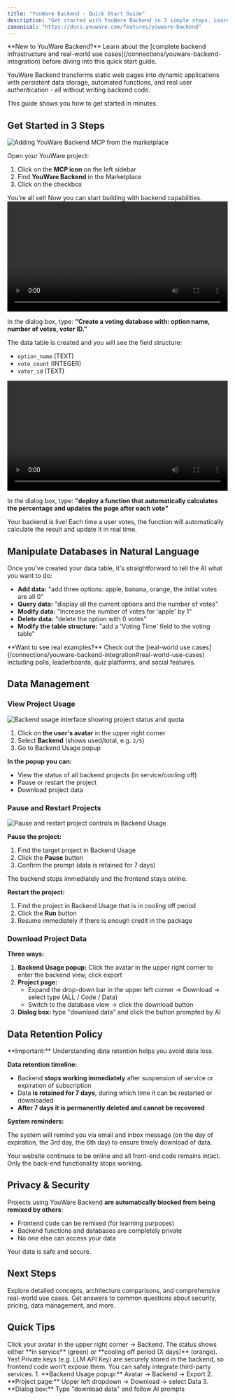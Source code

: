```yaml
---
title: "YouWare Backend - Quick Start Guide"
description: "Get started with YouWare Backend in 3 simple steps. Learn how to add database, deploy functions, and manage your backend projects with natural language commands."
canonical: "https://docs.youware.com/features/youware-backend"
---
```


<Info>
**New to YouWare Backend?** Learn about the [complete backend infrastructure and real-world use cases](/connections/youware-backend-integration) before diving into this quick start guide.
</Info>

YouWare Backend transforms static web pages into dynamic applications with persistent data storage, automated functions, and real user authentication - all without writing backend code.

This guide shows you how to get started in minutes.

## Get Started in 3 Steps

<Steps>
<Step title="Add YouWare Backend MCP">
  <Frame>
    <img src="/images/youware-backend-add-mcp.gif" alt="Adding YouWare Backend MCP from the marketplace" />
  </Frame>

  Open your YouWare project:

  1. Click on the **MCP icon** on the left sidebar
  2. Find **YouWare Backend** in the Marketplace
  3. Click on the checkbox

  <Check>
  You're all set! Now you can start building with backend capabilities.
  </Check>
</Step>

<Step title="Create Database">
  <video controls width="100%">
    <source src="/images/youware-backend-create-database.mp4" type="video/mp4" />
  </video>

  In the dialog box, type: **"Create a voting database with: option name, number of votes, voter ID."**

  The data table is created and you will see the field structure:
  - `option_name` (TEXT)
  - `vote_count` (INTEGER)
  - `voter_id` (TEXT)
</Step>

<Step title="Deploy a Backend Function">
  <video controls width="100%">
    <source src="/images/youware-backend-deploy-function.mp4" type="video/mp4" />
  </video>

  In the dialog box, type: **"deploy a function that automatically calculates the percentage and updates the page after each vote"**

  <Check>
  Your backend is live! Each time a user votes, the function will automatically calculate the result and update it in real time.
  </Check>
</Step>
</Steps>

## Manipulate Databases in Natural Language

Once you've created your data table, it's straightforward to tell the AI what you want to do:

- **Add data:** "add three options: apple, banana, orange, the initial votes are all 0"
- **Query data:** "display all the current options and the number of votes"
- **Modify data:** "Increase the number of votes for 'apple' by 1"
- **Delete data:** "delete the option with 0 votes"
- **Modify the table structure:** "add a 'Voting Time' field to the voting table"

<Tip>
**Want to see real examples?** Check out the [real-world use cases](/connections/youware-backend-integration#real-world-use-cases) including polls, leaderboards, quiz platforms, and social features.
</Tip>

## Data Management

### View Project Usage

<Frame>
  <img src="/images/youware-backend-project-usage.png" alt="Backend usage interface showing project status and quota" />
</Frame>

1. Click on **the user's avatar** in the upper right corner
2. Select **Backend** (shows used/total, e.g. `2/5`)
3. Go to Backend Usage popup

**In the popup you can:**

- View the status of all backend projects (in service/cooling off)
- Pause or restart the project
- Download project data

### Pause and Restart Projects

<Frame>
  <img src="/images/youware-backend-pause-restart.png" alt="Pause and restart project controls in Backend Usage" />
</Frame>

**Pause the project:**

1. Find the target project in Backend Usage
2. Click the **Pause** button
3. Confirm the prompt (data is retained for 7 days)

The backend stops immediately and the frontend stays online.

**Restart the project:**

1. Find the project in Backend Usage that is in cooling off period
2. Click the **Run** button
3. Resume immediately if there is enough credit in the package

### Download Project Data

**Three ways:**

1. **Backend Usage popup:** Click the avatar in the upper right corner to enter the backend view, click export
2. **Project page:**
   - Expand the drop-down bar in the upper left corner → Download → select type (ALL / Code / Data)
   - Switch to the database view → click the download button
3. **Dialog box:** type "download data" and click the button prompted by AI

## Data Retention Policy

<Warning>
**Important:** Understanding data retention helps you avoid data loss.
</Warning>

**Data retention timeline:**

- Backend **stops working immediately** after suspension of service or expiration of subscription
- Data **is retained for 7 days**, during which time it can be restarted or downloaded
- **After 7 days it is permanently deleted and cannot be recovered**

**System reminders:**

The system will remind you via email and inbox message (on the day of expiration, the 3rd day, the 6th day) to ensure timely download of data.

<Info>
Your website continues to be online and all front-end code remains intact. Only the back-end functionality stops working.
</Info>

## Privacy & Security

Projects using YouWare Backend **are automatically blocked from being remixed by others**:

- Frontend code can be remixed (for learning purposes)
- Backend functions and databases are completely private
- No one else can access your data

Your data is safe and secure.

## Next Steps

<CardGroup cols={2}>
  <Card title="Learn More About Backend" icon="book" href="/connections/youware-backend-integration">
    Explore detailed concepts, architecture comparisons, and comprehensive real-world use cases.
  </Card>
  <Card title="View All FAQ" icon="circle-question" href="/connections/youware-backend-integration#frequently-asked-questions">
    Get answers to common questions about security, pricing, data management, and more.
  </Card>
</CardGroup>

## Quick Tips

<AccordionGroup>
<Accordion title="How do I check my project status?">
  Click your avatar in the upper right corner → Backend. The status shows either **in service** (green) or **cooling off period (X days)** (orange).
</Accordion>

<Accordion title="Can backend functions call external APIs?">
  Yes! Private keys (e.g. LLM API Key) are securely stored in the backend, so frontend code won't expose them. You can safely integrate third-party services.
</Accordion>

<Accordion title="What are the three ways to download data?">
  1. **Backend Usage popup:** Avatar → Backend → Export
  2. **Project page:** Upper left dropdown → Download → select Data
  3. **Dialog box:** Type "download data" and follow AI prompts
</Accordion>
</AccordionGroup>

